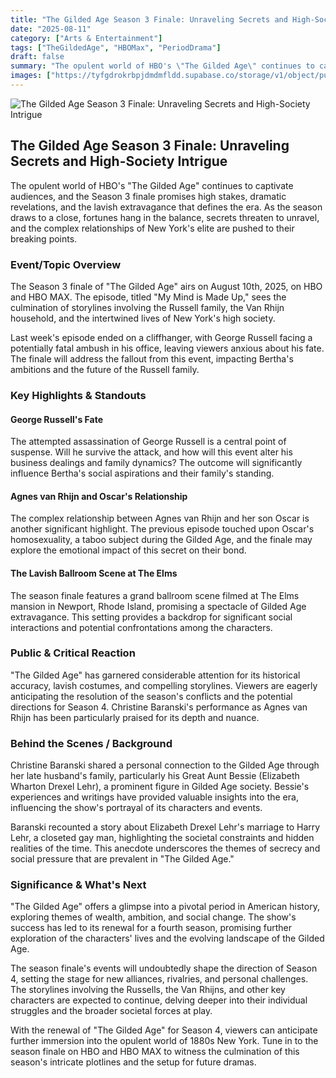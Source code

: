 ```yaml
---
title: "The Gilded Age Season 3 Finale: Unraveling Secrets and High-Society Intrigue"
date: "2025-08-11"
category: ["Arts & Entertainment"]
tags: ["TheGildedAge", "HBOMax", "PeriodDrama"]
draft: false
summary: "The opulent world of HBO's \"The Gilded Age\" continues to captivate audiences, and the Season 3 finale promises high stakes, dramatic revelations, and the lavish extravagance that defines the era. As the season draws to a close, fortunes hang in the balance, secrets threaten to unravel, and the complex relationships of New York's elite are pushed to their breaking points."
images: ["https://tyfgdrokrbpjdmdmfldd.supabase.co/storage/v1/object/public/image/2025-08-11-00-02-43-810-04-00.jpg"]
---
```



![The Gilded Age Season 3 Finale: Unraveling Secrets and High-Society Intrigue](https://tyfgdrokrbpjdmdmfldd.supabase.co/storage/v1/object/public/image/2025-08-11-00-02-43-810-04-00.jpg)

## The Gilded Age Season 3 Finale: Unraveling Secrets and High-Society Intrigue

The opulent world of HBO's "The Gilded Age" continues to captivate audiences, and the Season 3 finale promises high stakes, dramatic revelations, and the lavish extravagance that defines the era. As the season draws to a close, fortunes hang in the balance, secrets threaten to unravel, and the complex relationships of New York's elite are pushed to their breaking points.

### Event/Topic Overview

The Season 3 finale of "The Gilded Age" airs on August 10th, 2025, on HBO and HBO MAX. The episode, titled "My Mind is Made Up," sees the culmination of storylines involving the Russell family, the Van Rhijn household, and the intertwined lives of New York's high society.

Last week's episode ended on a cliffhanger, with George Russell facing a potentially fatal ambush in his office, leaving viewers anxious about his fate. The finale will address the fallout from this event, impacting Bertha's ambitions and the future of the Russell family.

### Key Highlights & Standouts

#### George Russell's Fate

The attempted assassination of George Russell is a central point of suspense. Will he survive the attack, and how will this event alter his business dealings and family dynamics? The outcome will significantly influence Bertha's social aspirations and their family's standing.

#### Agnes van Rhijn and Oscar's Relationship

The complex relationship between Agnes van Rhijn and her son Oscar is another significant highlight. The previous episode touched upon Oscar's homosexuality, a taboo subject during the Gilded Age, and the finale may explore the emotional impact of this secret on their bond.

#### The Lavish Ballroom Scene at The Elms

The season finale features a grand ballroom scene filmed at The Elms mansion in Newport, Rhode Island, promising a spectacle of Gilded Age extravagance. This setting provides a backdrop for significant social interactions and potential confrontations among the characters.

### Public & Critical Reaction

"The Gilded Age" has garnered considerable attention for its historical accuracy, lavish costumes, and compelling storylines. Viewers are eagerly anticipating the resolution of the season's conflicts and the potential directions for Season 4. Christine Baranski's performance as Agnes van Rhijn has been particularly praised for its depth and nuance.

### Behind the Scenes / Background

Christine Baranski shared a personal connection to the Gilded Age through her late husband's family, particularly his Great Aunt Bessie (Elizabeth Wharton Drexel Lehr), a prominent figure in Gilded Age society. Bessie's experiences and writings have provided valuable insights into the era, influencing the show's portrayal of its characters and events.

Baranski recounted a story about Elizabeth Drexel Lehr's marriage to Harry Lehr, a closeted gay man, highlighting the societal constraints and hidden realities of the time. This anecdote underscores the themes of secrecy and social pressure that are prevalent in "The Gilded Age."

### Significance & What's Next

"The Gilded Age" offers a glimpse into a pivotal period in American history, exploring themes of wealth, ambition, and social change. The show's success has led to its renewal for a fourth season, promising further exploration of the characters' lives and the evolving landscape of the Gilded Age.

The season finale's events will undoubtedly shape the direction of Season 4, setting the stage for new alliances, rivalries, and personal challenges. The storylines involving the Russells, the Van Rhijns, and other key characters are expected to continue, delving deeper into their individual struggles and the broader societal forces at play.

With the renewal of "The Gilded Age" for Season 4, viewers can anticipate further immersion into the opulent world of 1880s New York. Tune in to the season finale on HBO and HBO MAX to witness the culmination of this season's intricate plotlines and the setup for future dramas.


